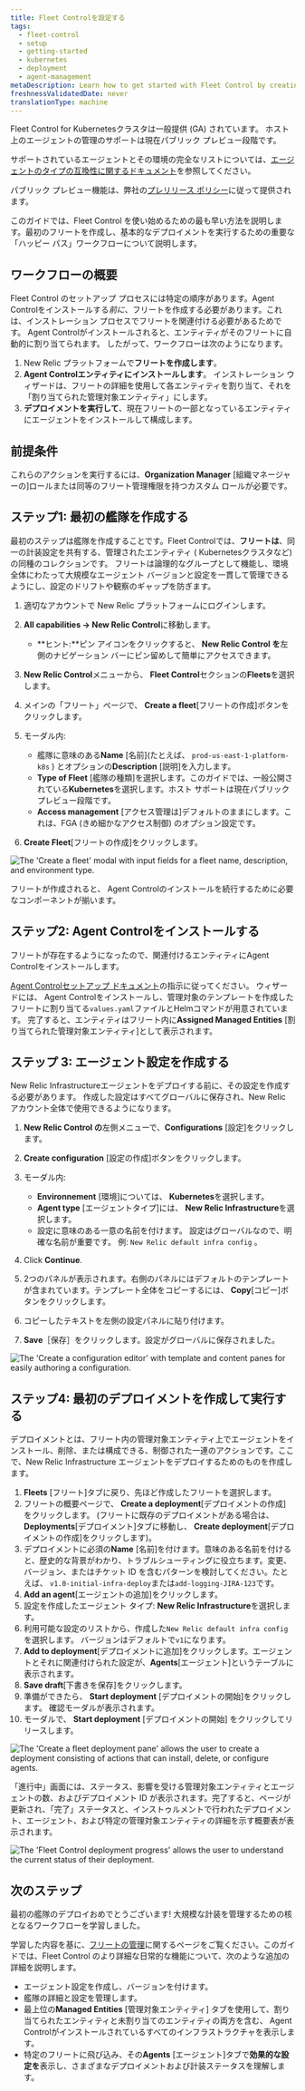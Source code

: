 ```yaml
---
title: Fleet Controlを設定する
tags:
  - fleet-control
  - setup
  - getting-started
  - kubernetes
  - deployment
  - agent-management
metaDescription: Learn how to get started with Fleet Control by creating your first fleet and running your first deployment.
freshnessValidatedDate: never
translationType: machine
---
```


<Callout title="機能の可用性">
  Fleet Control for Kubernetesクラスタは一般提供 (GA) されています。 ホスト上のエージェントの管理のサポートは現在パブリック プレビュー段階です。

  サポートされているエージェントとその環境の完全なリストについては、[エージェントのタイプの互換性に関するドキュメント](/docs/new-relic-control/agent-control/agent-types)を参照してください。

  パブリック プレビュー機能は、弊社の[プレリリース ポリシー](/docs/licenses/license-information/referenced-policies/new-relic-pre-release-policy)に従って提供されます。
</Callout>

このガイドでは、Fleet Control を使い始めるための最も早い方法を説明します。最初のフリートを作成し、基本的なデプロイメントを実行するための重要な「ハッピー パス」ワークフローについて説明します。

## ワークフローの概要

Fleet Control のセットアップ プロセスには特定の順序があります。Agent Controlをインストールする*前に*、フリートを作成する必要があります。これは、インストレーション プロセスでフリートを関連付ける必要があるためです。 Agent Controlがインストールされると、エンティティがそのフリートに自動的に割り当てられます。 したがって、ワークフローは次のようになります。

1. New Relic プラットフォームで**フリートを作成します**。
2. **Agent Controlエンティティにインストールします**。 インストレーション ウィザードは、フリートの詳細を使用して各エンティティを割り当て、それを「割り当てられた管理対象エンティティ」にします。
3. **デプロイメントを実行して**、現在フリートの一部となっているエンティティにエージェントをインストールして構成します。

## 前提条件

これらのアクションを実行するには、**Organization Manager** \[組織マネージャーの]ロールまたは同等のフリート管理権限を持つカスタム ロールが必要です。

## ステップ1: 最初の艦隊を作成する

最初のステップは艦隊を作成することです。Fleet Controlでは、**フリートは**、同一の計装設定を共有する、管理されたエンティティ ( Kubernetesクラスタなど) の同種のコレクションです。 フリートは論理的なグループとして機能し、環境全体にわたって大規模なエージェント バージョンと設定を一貫して管理できるようにし、設定のドリフトや観察のギャップを防ぎます。

1. 適切なアカウントで New Relic プラットフォームにログインします。

2. **All capabilities → New Relic Control**に移動します。
   * **ヒント:**ピン アイコンをクリックすると、 **New Relic Control を**左側のナビゲーション バーにピン留めして簡単にアクセスできます。

3. **New Relic Control**メニューから、 **Fleet Control**セクションの**Fleets**を選択します。

4. メインの「フリート」ページで、 **Create a fleet**\[フリートの作成]ボタンをクリックします。

5. モーダル内:

   * 艦隊に意味のある**Name** \[名前]\(たとえば、 `prod-us-east-1-platform-k8s` ) とオプションの**Description** \[説明]を入力します。
   * **Type of Fleet** \[艦隊の種類]を選択します。このガイドでは、一般公開されている**Kubernetes**を選択します。ホスト サポートは現在パブリック プレビュー段階です。
   * **Access management** \[アクセス管理は]デフォルトのままにします。これは、FGA (きめ細かなアクセス制御) のオプション設定です。

6. **Create Fleet**\[フリートの作成]をクリックします。

<img title="Create a fleet modal" alt="The 'Create a fleet' modal with input fields for a fleet name, description, and environment type." src="/images/fleet-control-creation-modal.webp" />

フリートが作成されると、 Agent Controlのインストールを続行するために必要なコンポーネントが揃います。

## ステップ2: Agent Controlをインストールする

フリートが存在するようになったので、関連付けるエンティティにAgent Controlをインストールします。

[Agent Controlセットアップ ドキュメント](/docs/new-relic-control/agent-control/setup)の指示に従ってください。 ウィザードには、 Agent Controlをインストールし、管理対象のテンプレートを作成したフリートに割り当てる`values.yaml`ファイルとHelmコマンドが用意されています。 完了すると、エンティティはフリート内に**Assigned Managed Entities** \[割り当てられた管理対象エンティティ]として表示されます。

## ステップ 3: エージェント設定を作成する

New Relic Infrastructureエージェントをデプロイする前に、その設定を作成する必要があります。 作成した設定はすべてグローバルに保存され、New Relic アカウント全体で使用できるようになります。

1. **New Relic Control の**左側メニューで、**Configurations** \[設定]をクリックします。

2. **Create configuration** \[設定の作成]ボタンをクリックします。

3. モーダル内:

   * **Environnement** \[環境]については、 **Kubernetes**を選択します。
   * **Agent type** \[エージェントタイプ]には、 **New Relic Infrastructure**を選択します。
   * 設定に意味のある一意の名前を付けます。 設定はグローバルなので、明確な名前が重要です。 例: `New Relic default infra config` 。

4. Click **Continue**.

5. 2つのパネルが表示されます。右側のパネルにはデフォルトのテンプレートが含まれています。テンプレート全体をコピーするには、 **Copy**\[コピー]ボタンをクリックします。

6. コピーしたテキストを左側の設定パネルに貼り付けます。

7. **Save**［保存］をクリックします。設定がグローバルに保存されました。

<img title="Create a fleet configuration editor" alt="The 'Create a configuration editor' with template and content panes for easily authoring a configuration." src="/images/fleet-control-config-editor.webp" />

## ステップ4: 最初のデプロイメントを作成して実行する

デプロイメントとは、フリート内の管理対象エンティティ上でエージェントをインストール、削除、または構成できる、制御された一連のアクションです。ここで、New Relic Infrastructure エージェントをデプロイするためのものを作成します。

1. **Fleets** \[フリート]タブに戻り、先ほど作成したフリートを選択します。
2. フリートの概要ページで、 **Create a deployment**\[デプロイメントの作成] をクリックします。 (フリートに既存のデプロイメントがある場合は、 **Deployments**\[デプロイメント]タブに移動し、 **Create deployment**\[デプロイメントの作成]をクリックします)。
3. デプロイメントに必須の**Name** \[名前]を付けます。意味のある名前を付けると、歴史的な背景がわかり、トラブルシューティングに役立ちます。変更、バージョン、またはチケット ID を含むパターンを検討してください。たとえば、 `v1.0-initial-infra-deploy`または`add-logging-JIRA-123`です。
4. **Add an agent**\[エージェントの追加]をクリックします。
5. 設定を作成したエージェント タイプ: **New Relic Infrastructure**を選択します。
6. 利用可能な設定のリストから、作成した`New Relic default infra config`を選択します。 バージョンはデフォルトで`v1`になります。
7. **Add to deployment**\[デプロイメントに追加]をクリックします。エージェントとそれに関連付けられた設定が、**Agents**\[エージェント]というテーブルに表示されます。
8. **Save draft**\[下書きを保存]をクリックします。
9. 準備ができたら、 **Start deployment** \[デプロイメントの開始]をクリックします。 確認モーダルが表示されます。
10. モーダルで、 **Start deployment** \[デプロイメントの開始] をクリックしてリリースします。

<img title="Create a fleet deployment pane" alt="The 'Create a fleet deployment pane' allows the user to create a deployment consisting of actions that can install, delete, or configure agents." src="/images/fleet-control-deployment-pane-gke.webp" />

「進行中」画面には、ステータス、影響を受ける管理対象エンティティとエージェントの数、およびデプロイメント ID が表示されます。完了すると、ページが更新され、「完了」ステータスと、インストゥルメントで行われたデプロイメント、エージェント、および特定の管理対象エンティティの詳細を示す概要表が表示されます。

<img title="Fleet Control deployment progress" alt="The 'Fleet Control deployment progress' allows the user to understand the current status of their deployment." src="/images/fleet-control-deployment-progress.webp" />

## 次のステップ

最初の艦隊のデプロイおめでとうございます! 大規模な計装を管理するための核となるワークフローを学習しました。

学習した内容を基に、[フリートの管理](/docs/new-relic-control/fleet-control/manage-fleets)に関するページをご覧ください。このガイドでは、Fleet Control のより詳細な日常的な機能について、次のような追加の詳細を説明します。

* エージェント設定を作成し、バージョンを付けます。
* 艦隊の詳細と設定を管理します。
* 最上位の**Managed Entities** \[管理対象エンティティ] タブを使用して、割り当てられたエンティティと未割り当てのエンティティの両方を含む、 Agent Controlがインストールされているすべてのインフラストラクチャを表示します。
* 特定のフリートに飛び込み、その**Agents** \[エージェント]タブで**効果的な設定を**表示し、さまざまなデプロイメントおよび計装ステータスを理解します。